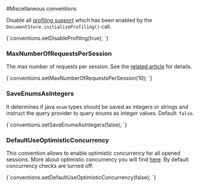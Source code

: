 
#Miscellaneous conventions



Disable all [profiling support](../../how-to/enable-profiling.mdx) which has been enabled by the `DocumentStore.initializeProfiling()` call.

<TabItem value="disable_profiling" label="disable_profiling">
<CodeBlock language="java">
{`conventions.setDisableProfiling(true);
`}
</CodeBlock>
</TabItem>

### MaxNumberOfRequestsPerSession

The max number of requests per session. See the [related article](../../session/configuration/how-to-change-maximum-number-of-requests-per-session.mdx) for details.

<TabItem value="max_number_of_requests_per_session" label="max_number_of_requests_per_session">
<CodeBlock language="java">
{`conventions.setMaxNumberOfRequestsPerSession(10);
`}
</CodeBlock>
</TabItem>

### SaveEnumsAsIntegers

It determines if java `enum` types should be saved as integers or strings and instruct the query provider to query enums as integer values. Default: `false`.

<TabItem value="save_enums_as_integers" label="save_enums_as_integers">
<CodeBlock language="java">
{`conventions.setSaveEnumsAsIntegers(false);
`}
</CodeBlock>
</TabItem>

### DefaultUseOptimisticConcurrency

This convention allows to enable optimistic concurrency for all opened sessions. More about optimistic concurrency you will find [here](../../session/configuration/how-to-enable-optimistic-concurrency.mdx).
By default concurrency checks are turned off:

<TabItem value="use_optimistic_concurrency_by_default" label="use_optimistic_concurrency_by_default">
<CodeBlock language="java">
{`conventions.setDefaultUseOptimisticConcurrency(false);
`}
</CodeBlock>
</TabItem>



